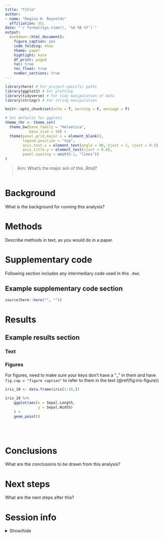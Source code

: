 ```yaml
---
title: "Title"
author: 
- name: "Regina H. Reynolds"
  affiliation: UCL
date: "`r format(Sys.time(), '%d %B %Y')`"
output: 
  bookdown::html_document2:
    figure_caption: yes
    code_folding: show
    theme: paper
    highlight: kate
    df_print: paged
    toc: true
    toc_float: true
    number_sections: true
---
```


```r

library(here) # For project-specific paths
library(ggplot2) # For plotting
library(tidyverse) # For tidy manipulation of data
library(stringr) # For string manipulation

knitr::opts_chunk$set(echo = T, warning = F, message = F)

# Set defaults for ggplots 
theme_rhr <- theme_set(
  theme_bw(base_family = "Helvetica",
           base_size = 10) + 
  theme(panel.grid.major.x = element_blank(),
        legend.position = "top",
        axis.text.x = element_text(angle = 90, hjust = 1, vjust = 0.5),
        axis.title.y = element_text(vjust = 0.6),
        panel.spacing = unit(0.1, "lines"))
)

```

> Aim: What's the major aim of this .Rmd?
<br><br>

# Background

What is the background for running this analysis?

# Methods {.tabset}

Describe methods in text, as you would do in a paper.

# Supplementary code {.tabset}

Following section includes any intermediary code used in this `.Rmd`.

## Example supplementary code section

```r

source(here::here("", ""))

```

# Results 

## Example results section {.tabset}

### Text

### Figures

For figures, need to make sure your keys don't have a "_" in them and have `fig.cap = "figure caption"` to refer to them in the text (\@ref(fig:iris-figure))

```r

iris_10 <- data.frame(iris[1:10,]) 

iris_10 %>% 
    ggplot(aes(x = Sepal.Length,
               y = Sepal.Width)
    ) +
    geom_point()

```

<br><br>

# Conclusions
What are the conclusions to be drawn from this analysis?

# Next steps
What are the next steps after this?

# Session info

<details>
  <summary>Show/hide</summary>

```r
# Session info
library("sessioninfo")
options(width = 120)
session_info()
```

</details> 
